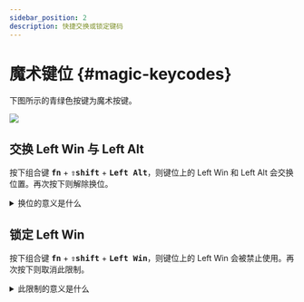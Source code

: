 ```yaml
---
sidebar_position: 2
description: 快捷交换或锁定键码
---
```


# 魔术键位  {#magic-keycodes}

下图所示的青绿色按键为魔术按键。

![](./img/elysium_keycodes_magics.svg)

## 交换 Left Win 与 Left Alt

按下组合键 <kbd>**fn**</kbd> + <kbd>**⇧shift**</kbd> + <kbd>**Left Alt**</kbd>，则键位上的 Left Win 和 Left Alt 会交换位置。再次按下则解除换位。

<details>
  <summary> <Icon icon="fa-solid fa-file-circle-question" /> 换位的意义是什么</summary>

为了符合 macOS 用户的习惯。

</details>

## 锁定 Left Win

按下组合键 <kbd>**fn**</kbd> + <kbd>**⇧shift**</kbd> + <kbd>**Left Win**</kbd>，则键位上的 Left Win 会被禁止使用。再次按下则取消此限制。

<details>
  <summary> <Icon icon="fa-solid fa-file-circle-question" /> 此限制的意义是什么</summary>

为了防止游戏或工作时误触 Win 键。

</details>